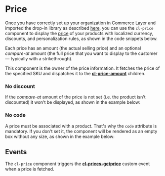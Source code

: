 
<Meta of={Stories} />

# Price

Once you have correctly set up your organization in Commerce Layer and imported the drop-in library as described [here](?path=/docs/getting-started--docs), you can use the `cl-price` component to display the [price](https://docs.commercelayer.io/core/v/api-reference/prices) of your products with localized currency, discounts, and personalization rules, as shown in the code snippets below.

Each price has an amount (the actual selling price) and an optional *compare-at* amount (the full price that you want to display to the customer — typically with a strikethrough).

This component is the owner of the price information. It fetches the price of the specified SKU and dispatches it to the [**cl-price-amount**](?path=/docs/components-price-cl-price-amount--docs) children.

<Canvas of={Stories.Basic} />

<Controls of={Stories.Basic} />

### No discount

If the *compare-at* amount of the price is not set (i.e. the product isn't discounted) it won't be displayed, as shown in the example below:

<Canvas of={Stories.NoDiscount} />

### No code

A price must be associated with a product. That's why the `code` attribute is mandatory. If you don't set it, the component will be rendered as an empty box without any size, as shown in the example below:

<Canvas of={Stories.WithoutAttributes} />

## Events

The `cl-price` component triggers the [**cl-prices-getprice**](?path=/docs/events--docs#cl-prices-getprice) custom event when a price is fetched.